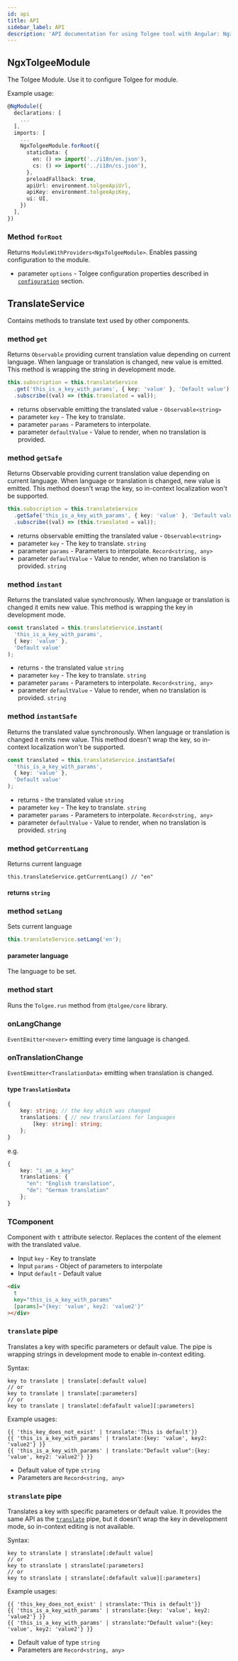 ```yaml
---
id: api
title: API
sidebar_label: API
description: 'API documentation for using Tolgee tool with Angular: NgxTolgeeModule​, TranslateService, T-component and others.'
---
```


## NgxTolgeeModule

The Tolgee Module. Use it to configure Tolgee for module.

Example usage:

```ts
@NgModule({
  declarations: [
    ...
  ],
  imports: [
    ...
    NgxTolgeeModule.forRoot({
      staticData: {
        en: () => import('../i18n/en.json'),
        cs: () => import('../i18n/cs.json'),
      },
      preloadFallback: true,
      apiUrl: environment.tolgeeApiUrl,
      apiKey: environment.tolgeeApiKey,
      ui: UI,
    })
  ],
})
```

### Method `forRoot`

Returns `ModuleWithProviders<NgxTolgeeModule>`. Enables passing configuration to the module.

- parameter `options` - Tolgee configuration properties described in [`configuration`](../configuration) section.

## TranslateService

Contains methods to translate text used by other components.

### method `get`

Returns `Observable` providing current translation value depending on current language. When language or translation
is changed, new value is emitted. This method is wrapping the string in development mode.

```ts
this.subscription = this.translateService
  .get('this_is_a_key_with_params', { key: 'value' }, 'Default value')
  .subscribe((val) => (this.translated = val));
```

- returns observable emitting the translated value - `Observable<string>`
- parameter `key` - The key to translate.
- parameter `params` - Parameters to interpolate.
- parameter `defaultValue` - Value to render, when no translation is provided.

### method `getSafe`

Returns Observable providing current translation value depending on current language. When language or translation
is changed, new value is emitted. This method doesn't wrap the key, so in-context localization won't be supported.

```ts
this.subscription = this.translateService
  .getSafe('this_is_a_key_with_params', { key: 'value' }, 'Default value')
  .subscribe((val) => (this.translated = val));
```

- returns observable emitting the translated value - `Observable<string>`
- parameter `key` - The key to translate. `string`
- parameter `params` - Parameters to interpolate. `Record<string, any>`
- parameter `defaultValue` - Value to render, when no translation is provided. `string`

### method `instant`

Returns the translated value synchronously. When language or translation
is changed it emits new value. This method is wrapping the key in development mode.

```ts
const translated = this.translateService.instant(
  'this_is_a_key_with_params',
  { key: 'value' },
  'Default value'
);
```

- returns - the translated value `string`
- parameter `key` - The key to translate. `string`
- parameter `params` - Parameters to interpolate. `Record<string, any>`
- parameter `defaultValue` - Value to render, when no translation is provided. `string`

### method `instantSafe`

Returns the translated value synchronously. When language or translation
is changed it emits new value. This method doesn't wrap the key, so in-context localization won't be supported.

```ts
const translated = this.translateService.instantSafe(
  'this_is_a_key_with_params',
  { key: 'value' },
  'Default value'
);
```

- returns - the translated value `string`
- parameter `key` - The key to translate. `string`
- parameter `params` - Parameters to interpolate. `Record<string, any>`
- parameter `defaultValue` - Value to render, when no translation is provided. `string`

### method `getCurrentLang`

Returns current language

```
this.translateService.getCurrentLang() // "en"
```

#### returns `string`

### method `setLang`

Sets current language

```ts
this.translateService.setLang('en');
```

#### parameter language

The language to be set.

### method start

Runs the `Tolgee.run` method from `@tolgee/core` library.

### onLangChange

`EventEmitter<never>` emitting every time language is changed.

### onTranslationChange

`EventEmmitter<TranslationData>` emitting when translation is changed.

#### type `TranslationData`

```ts
{
    key: string; // the key which was changed
    translations: { // new translations for languages
        [key: string]: string;
    };
}
```

e.g.

```ts
{
    key: "i_am_a_key"
    translations: {
      "en": "English translation",
      "de": "German translation"
    };
}
```

### TComponent

Component with `t` attribute selector. Replaces the content of the element with the translated value.

- Input `key` - Key to translate
- Input `params` - Object of parameters to interpolate
- Input `default` - Default value

```html
<div
  t
  key="this_is_a_key_with_params"
  [params]="{key: 'value', key2: 'value2'}"
></div>
```

### `translate` pipe

Translates a key with specific parameters or default value. The pipe is wrapping strings
in development mode to enable in-context editing.

Syntax:

```
key to translate | translate[:default value]
// or
key to translate | translate[:parameters]
// or
key to translate | translate[:defafault value][:parameters]
```

Example usages:

```angular2html
{{ 'this_key_does_not_exist' | translate:'This is default'}}
{{ 'this_is_a_key_with_params' | translate:{key: 'value', key2: 'value2'} }}
{{ 'this_is_a_key_with_params' | translate:"Default value":{key: 'value', key2: 'value2'} }}
```

- Default value of type `string`
- Parameters are `Record<string, any>`

### `stranslate` pipe

Translates a key with specific parameters or default value. It provides the same API as the [`translate`](#translate-pipe)
pipe, but it doesn't wrap the key in development mode, so in-context editing is not available.

Syntax:

```
key to stranslate | stranslate[:default value]
// or
key to stranslate | stranslate[:parameters]
// or
key to stranslate | stranslate[:defafault value][:parameters]
```

Example usages:

```angular2html
{{ 'this_key_does_not_exist' | stranslate:'This is default'}}
{{ 'this_is_a_key_with_params' | stranslate:{key: 'value', key2: 'value2'} }}
{{ 'this_is_a_key_with_params' | stranslate:"Default value":{key: 'value', key2: 'value2'} }}
```

- Default value of type `string`
- Parameters are `Record<string, any>`
